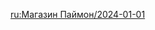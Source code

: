 {{Paimon's Bargains
|time_start = 2024-01-01 04:00:00
|time_end   = 2024-02-01 03:59:59
|shop = 
{{Shop|Fischl|34|1|type=Character}}
{{Shop|Xiangling|34|1|type=Character}}
{{Shop|Blackcliff Longsword|24|3|type=Weapon}}
{{Shop|Blackcliff Slasher|24|3|type=Weapon}}
{{Shop|Blackcliff Pole|24|3|type=Weapon}}
{{Shop|Blackcliff Agate|24|3|type=Weapon}}
{{Shop|Blackcliff Warbow|24|3|type=Weapon}}
}}
<noinclude>
</noinclude>

[[ru:Магазин Паймон/2024-01-01]]